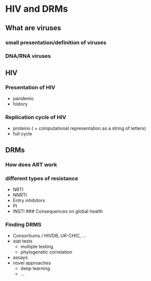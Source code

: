 # HIV and DRMs

## What are viruses

### small presentation/definition of viruses
### DNA/RNA viruses

## HIV

### Presentation of HIV
 - pandemic
 - history
 
### Replication cycle of HIV
  - proteins ( + computational representation as a string of letters)
  - full cycle
  
## DRMs
### How does ART work
### different types of resistance
 - NRTI
 - NNRTI
 - Entry inhibitors
 - PI
 - INSTI
### Consequences on global health

### Finding DRMS
 - Consortiums / HIVDB, UK-CHIC, ...
 - stat tests
   - multiple testing 
   - phylogenetic correlation
 - assays
 - novel approaches
   - deep learning
   - ...
 
 